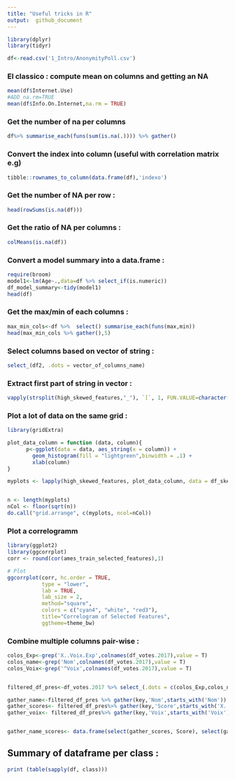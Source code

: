 ```yaml
---
title: "Useful tricks in R"
output:  github_document
---
```

```r
library(dplyr)
library(tidyr)
```

```r
df<-read.csv('1_Intro/AnonymityPoll.csv')
```

### El classico : compute mean on columns and getting an **NA**

```r
mean(df$Internet.Use)
#ADD na.rm=TRUE
mean(df$Info.On.Internet,na.rm = TRUE)
```


### Get the **number of na per columns**
```r
df%>% summarise_each(funs(sum(is.na(.)))) %>% gather()
```

### Convert the index into column (useful with correlation matrix e.g)
```r
tibble::rownames_to_column(data.frame(df),'indexo')
```

### Get the number of NA per row :
```r
head(rowSums(is.na(df)))
```


### Get the **ratio of NA** per columns :
```r
colMeans(is.na(df))
```

### Convert a model summary into a data.frame :
```r
require(broom)
model1<-lm(Age~.,data=df %>% select_if(is.numeric))
df_model_summary<-tidy(model1)
head(df)
```


### Get the max/min of each columns :
```r
max_min_cols<-df %>%  select() summarise_each(funs(max,min))
head(max_min_cols %>% gather(),5)
```


### Select columns based on vector of string :
```r
select_(df2, .dots = vector_of_columns_name)

```

### Extract first part of string in vector :
```r
vapply(strsplit(high_skewed_features,"_"), `[`, 1, FUN.VALUE=character(1))
```

### Plot a lot of data on the same grid :
```r
library(gridExtra)

plot_data_column = function (data, column){
      p<-ggplot(data = data, aes_string(x = column)) +
        geom_histogram(fill = "lightgreen",binwidth = .1) +
        xlab(column)
}

myplots <- lapply(high_skewed_features, plot_data_column, data = df_skewed_features_log)


n <- length(myplots)
nCol <- floor(sqrt(n))
do.call("grid.arrange", c(myplots, ncol=nCol))

```

### Plot a correlogramm
```r
library(ggplot2)
library(ggcorrplot)
corr <- round(cor(ames_train_selected_features),1)

# Plot
ggcorrplot(corr, hc.order = TRUE, 
           type = "lower", 
           lab = TRUE, 
           lab_size = 2, 
           method="square", 
           colors = c("cyan4", "white", "red3"), 
           title="Correlogram of Selected Features", 
           ggtheme=theme_bw)
```

### Combine multiple columns pair-wise :
```r

colos_Exp<-grep('X..Voix.Exp',colnames(df_votes.2017),value = T)
colos_name<-grep('Nom',colnames(df_votes.2017),value = T)
colos_Voix<-grep('^Voix',colnames(df_votes.2017),value = T)


filtered_df_pres<-df_votes.2017 %>% select_(.dots = c(colos_Exp,colos_name,colos_Voix,"Code.de.la.commune", "Libellé.de.la.commune","Code.du.département","Libellé.du.département","Votants"))

gather_name<-filtered_df_pres %>% gather(key,'Nom',starts_with('Nom')) 
gather_scores<- filtered_df_pres%>% gather(key,'Score',starts_with('X..Voix.Exp'))
gather_voix<- filtered_df_pres%>% gather(key,'Voix',starts_with('Voix'))


gather_name_scores<- data.frame(select(gather_scores, Score), select(gather_name,Nom,Code.de.la.commune, Libellé.de.la.commune,Code.du.département,Libellé.du.département,Votants),select(gather_voix,Voix))
```
 
  
## Summary of dataframe per class :
```r
print (table(sapply(df, class)))
```




